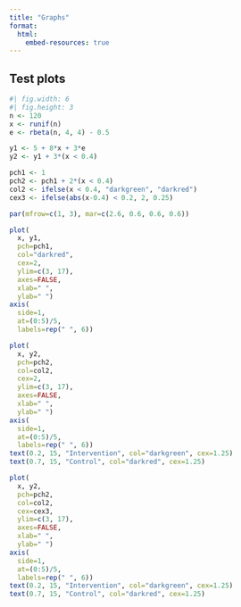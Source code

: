 ```yaml
---
title: "Graphs"
format:
  html:
    embed-resources: true
---
```


## Test plots

```r
#| fig.width: 6
#| fig.height: 3
n <- 120
x <- runif(n)
e <- rbeta(n, 4, 4) - 0.5

y1 <- 5 + 8*x + 3*e
y2 <- y1 + 3*(x < 0.4)

pch1 <- 1
pch2 <- pch1 + 2*(x < 0.4)
col2 <- ifelse(x < 0.4, "darkgreen", "darkred")
cex3 <- ifelse(abs(x-0.4) < 0.2, 2, 0.25)

par(mfrow=c(1, 3), mar=c(2.6, 0.6, 0.6, 0.6))

plot(
  x, y1, 
  pch=pch1,
  col="darkred",
  cex=2,
  ylim=c(3, 17),
  axes=FALSE, 
  xlab=" ", 
  ylab=" ")
axis(
  side=1, 
  at=(0:5)/5, 
  labels=rep(" ", 6))

plot(
  x, y2, 
  pch=pch2,
  col=col2,
  cex=2,
  ylim=c(3, 17),
  axes=FALSE, 
  xlab=" ", 
  ylab=" ")
axis(
  side=1, 
  at=(0:5)/5, 
  labels=rep(" ", 6))
text(0.2, 15, "Intervention", col="darkgreen", cex=1.25)
text(0.7, 15, "Control", col="darkred", cex=1.25)

plot(
  x, y2, 
  pch=pch2,
  col=col2,
  cex=cex3,
  ylim=c(3, 17),
  axes=FALSE, 
  xlab=" ", 
  ylab=" ")
axis(
  side=1, 
  at=(0:5)/5, 
  labels=rep(" ", 6))
text(0.2, 15, "Intervention", col="darkgreen", cex=1.25)
text(0.7, 15, "Control", col="darkred", cex=1.25)
```